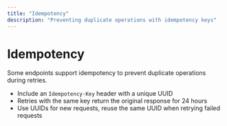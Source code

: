 ```yaml
---
title: "Idempotency"
description: "Preventing duplicate operations with idempotency keys"
---
```


# Idempotency

Some endpoints support idempotency to prevent duplicate operations during retries.

- Include an `Idempotency-Key` header with a unique UUID
- Retries with the same key return the original response for 24 hours
- Use UUIDs for new requests, reuse the same UUID when retrying failed requests
